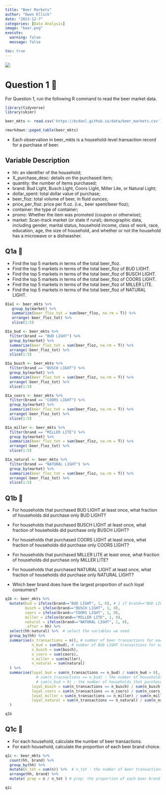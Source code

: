 ```yaml
---
title: "Beer Markets"
author: "Owen Ellick"
date: "2023-12-7"
categories: [Data Analysis]
image: "beer.png"
execute: 
  warning: false
  message: false

toc: true
---
```


![](beer.png)

# Question 1 🍺

For Question 1, run the following R command to read the beer market data.

```r
library(tidyverse)
library(skimr)
```

```r
beer_mkts <- read.csv('https://bcdanl.github.io/data/beer_markets.csv')
```

```r
rmarkdown::paged_table(beer_mkts)
```

-   Each observation in beer_mkts is a household-level transaction record for a purchase of beer.

## Variable Description

-   hh: an identifier of the household;
-   X_purchase_desc: details on the purchased item;
-   quantity: the number of items purchased;
-   brand: Bud Light, Busch Light, Coors Light, Miller Lite, or Natural Light;
-   dollar_spent: total dollar value of purchase;
-   beer_floz: total volume of beer, in fluid ounces;
-   price_per_floz: price per fl.oz. (i.e., beer spent/beer floz);
-   container: the type of container;
-   promo: Whether the item was promoted (coupon or otherwise);
-   market: Scan-track market (or state if rural); demographic data, including gender, marital status, household income, class of work, race, education, age, the size of household, and whether or not the household has a microwave or a dishwasher.

## Q1a 🍻

-   Find the top 5 markets in terms of the total beer_floz.
-   Find the top 5 markets in terms of the total beer_floz of BUD LIGHT.
-   Find the top 5 markets in terms of the total beer_floz of BUSCH LIGHT.
-   Find the top 5 markets in terms of the total beer_floz of COORS LIGHT.
-   Find the top 5 markets in terms of the total beer_floz of MILLER LITE.
-   Find the top 5 markets in terms of the total beer_floz of NATURAL LIGHT.

```r
Q1a1 <- beer_mkts %>% 
   group_by(market) %>% 
   summarize(beer_floz_tot = sum(beer_floz, na.rm = T)) %>% 
   arrange(-beer_floz_tot) %>% 
   slice(1:5)

Q1a_bud <- beer_mkts %>% 
  filter(brand == "BUD LIGHT") %>% 
  group_by(market) %>% 
  summarize(beer_floz_tot = sum(beer_floz, na.rm = T)) %>% 
  arrange(-beer_floz_tot) %>% 
  slice(1:5)

Q1a_busch <- beer_mkts %>% 
  filter(brand == "BUSCH LIGHT") %>% 
  group_by(market) %>% 
  summarize(beer_floz_tot = sum(beer_floz, na.rm = T)) %>% 
  arrange(-beer_floz_tot) %>% 
  slice(1:5)

Q1a_coors <- beer_mkts %>% 
  filter(brand == "COORS LIGHT") %>% 
  group_by(market) %>% 
  summarize(beer_floz_tot = sum(beer_floz, na.rm = T)) %>% 
  arrange(-beer_floz_tot) %>% 
  slice(1:5)

Q1a_miller <- beer_mkts %>% 
  filter(brand == "MILLER LITE") %>% 
  group_by(market) %>% 
  summarize(beer_floz_tot = sum(beer_floz, na.rm = T)) %>% 
  arrange(-beer_floz_tot) %>% 
  slice(1:5)

Q1a_natural <- beer_mkts %>% 
  filter(brand == "NATURAL LIGHT") %>% 
  group_by(market) %>% 
  summarize(beer_floz_tot = sum(beer_floz, na.rm = T)) %>% 
  arrange(-beer_floz_tot) %>% 
  slice(1:5)
```

## Q1b 🍻

-   For households that purchased BUD LIGHT at least once, what fraction of households did purchase only BUD LIGHT?

-   For households that purchased BUSCH LIGHT at least once, what fraction of households did purchase only BUSCH LIGHT?

-   For households that purchased COORS LIGHT at least once, what fraction of households did purchase only COORS LIGHT?

-   For households that purchased MILLER LITE at least once, what fraction of households did purchase only MILLER LITE?

-   For households that purchased NATURAL LIGHT at least once, what fraction of households did purchase only NATURAL LIGHT?

-   Which beer brand does have the largest proportion of such loyal consumers?

```r
q1b <- beer_mkts %>% 
  mutate(bud = ifelse(brand=="BUD LIGHT", 1, 0), # 1 if brand=="BUD LIGHT"; 0 otherwise
         busch = ifelse(brand=="BUSCH LIGHT", 1, 0),
         coors = ifelse(brand=="COORS LIGHT", 1, 0),
         miller = ifelse(brand=="MILLER LITE", 1, 0),
         natural = ifelse(brand=="NATURAL LIGHT", 1, 0),
         .after = hh) %>% 
  select(hh:natural) %>%  # select the variables we need
  group_by(hh) %>% 
  summarise(n_transactions = n(), # number of beer transactions for each hh
            n_bud = sum(bud), # number of BUD LIGHT transactions for each hh
            n_busch = sum(busch), 
            n_coors = sum(coors), 
            n_miller = sum(miller), 
            n_natural = sum(natural) 
  ) %>% 
  summarise(loyal_bud = sum(n_transactions == n_bud) / sum(n_bud > 0), 
              # sum(n_transactions == n_bud) : the number of households that purchased BUD LIGHT only
              # sum(n_bud > 0) : the number of households that purchased BUD LIGHT at least once.
            loyal_busch = sum(n_transactions == n_busch) / sum(n_busch > 0),
            loyal_coors = sum(n_transactions == n_coors) / sum(n_coors > 0),
            loyal_miller = sum(n_transactions == n_miller) / sum(n_miller > 0),
            loyal_natural = sum(n_transactions == n_natural) / sum(n_natural > 0)
  )

q1b
```

## Q1c 🍻

-   For each household, calculate the number of beer transactions.
-   For each household, calculate the proportion of each beer brand choice.

```r
q1c <- beer_mkts %>% 
  count(hh, brand) %>% 
  group_by(hh) %>% 
  mutate(n_tot = sum(n)) %>%  # n_tot : the number of beer transactions
  arrange(hh, brand) %>% 
  mutate( prop = n / n_tot ) # prop: the proportion of each beer brand choice

q1c
```
